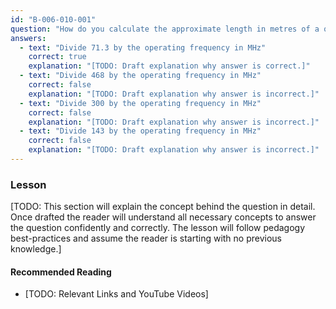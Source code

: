 ```yaml
---
id: "B-006-010-001"
question: "How do you calculate the approximate length in metres of a quarter-wavelength antenna for use on frequencies below 30 MHz?"
answers:
  - text: "Divide 71.3 by the operating frequency in MHz"
    correct: true
    explanation: "[TODO: Draft explanation why answer is correct.]"
  - text: "Divide 468 by the operating frequency in MHz"
    correct: false
    explanation: "[TODO: Draft explanation why answer is incorrect.]"
  - text: "Divide 300 by the operating frequency in MHz"
    correct: false
    explanation: "[TODO: Draft explanation why answer is incorrect.]"
  - text: "Divide 143 by the operating frequency in MHz"
    correct: false
    explanation: "[TODO: Draft explanation why answer is incorrect.]"
---
```


### Lesson

[TODO: This section will explain the concept behind the question in detail. Once drafted the reader will understand all necessary concepts to answer the question confidently and correctly. The lesson will follow pedagogy best-practices and assume the reader is starting with no previous knowledge.]

#### Recommended Reading

- [TODO: Relevant Links and YouTube Videos]
